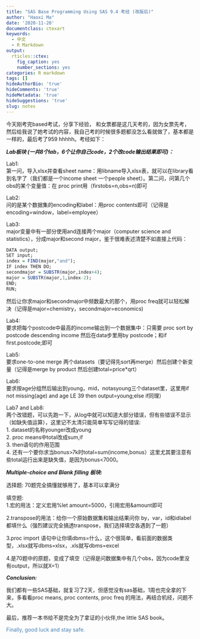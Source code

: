 ```yaml
---
title: "SAS Base Programming Using SAS 9.4 考经 (改版后)"
author: "Haoxi Ma"
date: '2020-11-20'
documentclass: ctexart
keywords:
  - 中文
  - R Markdown
output:
  rticles::ctex:
    fig_caption: yes
    number_sections: yes
categories: R markdown
tags: []
hideAuthorBio: 'true'
hideComments: 'true'
hideMetadata: 'true'
hideSuggestions: 'true'
slug: notes
---
```


今天刚考完based考试，分享下经验， 和女票都是这几天考的，因为女票先考，然后给我说了她考试的内容，我自己考的时候很多题都没怎么看就做了，基本都是一样的，最后考了959 hhhhh。考经如下：

***Lab板块 (一共8个lab，6个让你自己code，2个改code输出结果即可)：***<br>

Lab1:<br>
第一问，导入xlsx并查看sheet name：用libname导入xlsx表，就可以在library看到名字了（我们都是一个income sheet 一个people sheet）。第二问，问第几个obs的某个变量值：在 proc print用（firstobs=n,obs=n)即可

Lab2: <br>
问的是某个数据集的encoding和label：用proc contents即可（记得是encoding=window，label=employee）

Lab3:<br>
major变量中有一部分使用and连接两个major（computer science and statistics），分成major和second major，鉴于很难表述清楚不如直接上代码：
```r
DATA output;
SET input;
index = FIND(major,"and");
IF index THEN DO;
secondmajor = SUBSTR(major,index+4);
major = SUBSTR(major,1,index-2);
END; 
RUN;  
```
                  
然后让你求major和secondmajor中频数最大的那个，用proc freq就可以轻松解决（记得是major=chemistry，secondmajor=economics)
                  
Lab4: <br>
要求把每个postcode中最高的income输出到一个数据集中：只需要 proc sort by postcode descending income 然后在data步里用by postcode；和if first.postcode;即可

Lab5:<br>
要求one-to-one merge 两个datasets（要记得先sort再merge）然后创建个新变量（记得是merge by product 然后创建total=price*qrt）

Lab6:<br>
要求按age分组然后输出到young，mid，notasyoung三个dataset里，这里用if not missing(age) and age LE 39 then output=young;else if同理）

Lab7 and Lab8:<br>
两个改错题，可以先跑一下，从log中就可以知道大部分错误，但有些错误不显示（如缺失值运算），这里记不太清只能简单写写记得的错误:<br>
1. dataset的名称younger改成young<br>
2. proc means中total改成sum,if <br>
3. then语句的作用范围<br>
4. 还有一个要你求当bonus>7k时total=sum(income,bonus）这里尤其要注意有些total运行出来是缺失值，是因为bonus<7000。

***Multiple-choice and Blank filling 板块:***

选择题: 70题完全搞懂就够用了，基本可以拿满分

填空题:<br>
1.宏的用法：定义宏用%let amount=5000，引用宏用&amount即可

2.transpose的用法：给你一个原始数据集和输出结果问你
by，var，id和idlabel都填什么（强烈建议完全搞透transpose，我们选择填空各遇到了一题）

3.proc import 语句中让你填dbms=什么，这个很简单，看前面的数据类型，.xlsx就写dbms=xlsx，.xls就写dbms=excel

4.是70题中的原题，变成了填空（记得是问数据集中有几个obs，因为code里没有output，所以就X=1）

***Conclusion:***

我们都有一些SAS基础，就复习了2天，但感觉没有sas基础，1周也完全拿的下来，多看看proc means, proc contents, proc freq 的用法，再结合机经，问题不大。

最后，推荐一本书给不是完全为了拿证的小伙伴,the little SAS book。

<span style="color: SteelBlue;">Finally, good luck and stay safe.</span>
